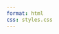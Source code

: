 ```yaml
---
format: html
css: styles.css
---
```


<style>
  body {
  background-image: url("https://raw.githubusercontent.com/Cpetak/esk_honlap_IT/main/images/test_blue3_IT.png");
  background-size: contain;
  background-repeat: no-repeat;
  background-position: center;
}
  
</style>

